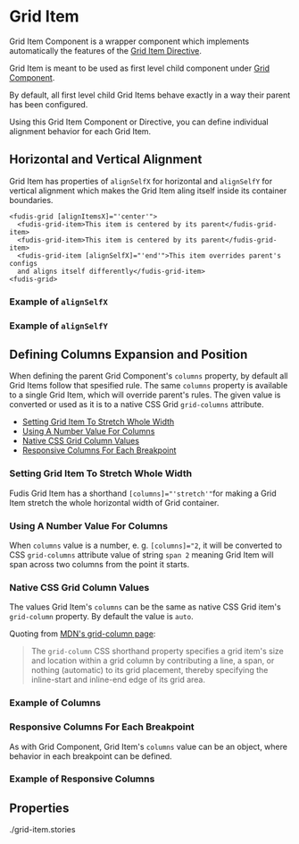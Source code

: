 
<Meta title="Components/Grid/Grid Item" />

# Grid Item

Grid Item Component is a wrapper component which implements automatically the features of the [Grid Item Directive](/docs/directives-grid-grid-item--documentation).

Grid Item is meant to be used as first level child component under [Grid Component](/docs/components-grid-grid--documentation).

By default, all first level child Grid Items behave exactly in a way their parent has been configured.

Using this Grid Item Component or Directive, you can define individual alignment behavior for each Grid Item.

## Horizontal and Vertical Alignment

Grid Item has properties of `alignSelfX` for horizontal and `alignSelfY` for vertical alignment which makes the Grid Item aling itself inside its container boundaries.

```
<fudis-grid [alignItemsX]="'center'">
  <fudis-grid-item>This item is centered by its parent</fudis-grid-item>
  <fudis-grid-item>This item is centered by its parent</fudis-grid-item>
  <fudis-grid-item [alignSelfX]="'end'">This item overrides parent's configs
  and aligns itself differently</fudis-grid-item>
<fudis-grid>
```

### Example of `alignSelfX`

<Canvas of={GridItemStories.AlignSelfX}></Canvas>

### Example of `alignSelfY`

<Canvas of={GridItemStories.AlignSelfY}></Canvas>

## Defining Columns Expansion and Position

When defining the parent Grid Component's `columns` property, by default all Grid Items follow that spesified rule. The same `columns` property is available to a single Grid Item, which will override parent's rules. The given value is converted or used as it is to a native CSS Grid `grid-columns` attribute.

- [Setting Grid Item To Stretch Whole Width](#setting-grid-item-to-stretch-whole-width)
- [Using A Number Value For Columns](#using-a-number-value-for-columns)
- [Native CSS Grid Column Values](#native-css-grid-column-values)
- [Responsive Columns For Each Breakpoint](#responsive-columns-for-each-breakpoint)

### Setting Grid Item To Stretch Whole Width

Fudis Grid Item has a shorthand `[columns]="'stretch'"`for making a Grid Item stretch the whole horizontal width of Grid container.

### Using A Number Value For Columns

When `columns` value is a number, e. g. `[columns]="2`, it will be converted to CSS `grid-columns` attribute value of string `span 2` meaning Grid Item will span across two columns from the point it starts.

### Native CSS Grid Column Values

The values Grid Item's `columns` can be the same as native CSS Grid item's `grid-column` property. By default the value is `auto`.

Quoting from [MDN's grid-column page](https://developer.mozilla.org/en-US/docs/Web/CSS/grid-column):

> The `grid-column` CSS shorthand property specifies a grid item's size and location within a grid column by contributing a line, a span, or nothing (automatic) to its grid placement, thereby specifying the inline-start and inline-end edge of its grid area.

### Example of Columns

<Canvas of={GridItemStories.Columns}></Canvas>

### Responsive Columns For Each Breakpoint

As with Grid Component, Grid Item's `columns` value can be an object, where behavior in each breakpoint can be defined.

### Example of Responsive Columns

<Canvas of={GridItemStories.ResponsiveColumns}></Canvas>

## Properties

<ArgTypes of={GridItemComponent} />
./grid-item.stories